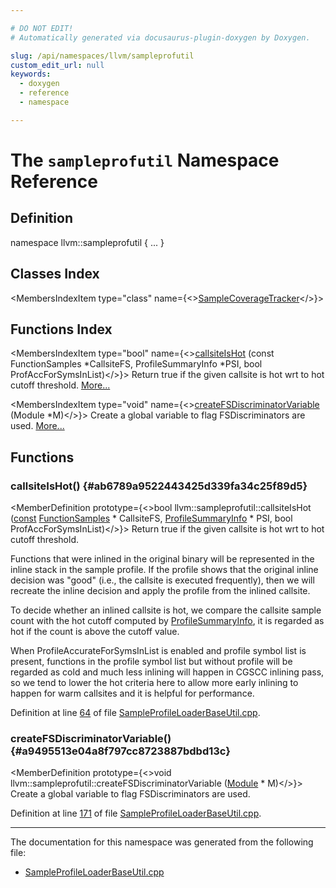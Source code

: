 ```yaml
---

# DO NOT EDIT!
# Automatically generated via docusaurus-plugin-doxygen by Doxygen.

slug: /api/namespaces/llvm/sampleprofutil
custom_edit_url: null
keywords:
  - doxygen
  - reference
  - namespace

---
```





# The `sampleprofutil` Namespace Reference

<DoxygenPage pluginConfig={pluginConfig}>



## Definition

<CodeBlock>namespace llvm::sampleprofutil &#123; ... &#125;</CodeBlock>

## Classes Index

<MembersIndex>

<MembersIndexItem
  type="class"
  name={<><a href="/docs/api/classes/llvm/sampleprofutil/samplecoveragetracker">SampleCoverageTracker</a></>}>
</MembersIndexItem>

</MembersIndex>

## Functions Index

<MembersIndex>

<MembersIndexItem
  type="bool"
  name={<><a href="#ab6789a9522443425d339fa34c25f89d5">callsiteIsHot</a> (const FunctionSamples &#42;CallsiteFS, ProfileSummaryInfo &#42;PSI, bool ProfAccForSymsInList)</>}>
Return true if the given callsite is hot wrt to hot cutoff threshold. <a href="#ab6789a9522443425d339fa34c25f89d5">More...</a>
</MembersIndexItem>

<MembersIndexItem
  type="void"
  name={<><a href="#a9495513e04a8f797cc8723887bdbd13c">createFSDiscriminatorVariable</a> (Module &#42;M)</>}>
Create a global variable to flag FSDiscriminators are used. <a href="#a9495513e04a8f797cc8723887bdbd13c">More...</a>
</MembersIndexItem>

</MembersIndex>


<SectionDefinition>

## Functions

### callsiteIsHot() {#ab6789a9522443425d339fa34c25f89d5}

<MemberDefinition
  prototype={<>bool llvm::sampleprofutil::callsiteIsHot (<a href="/docs/api/files/lib/lib/target/lib/target/aarch64/aarch64promoteconstant-cpp/#a90f8350fecae261c25be85d38b451bff">const</a> <a href="/docs/api/classes/llvm/sampleprof/functionsamples">FunctionSamples</a> &#42; CallsiteFS, <a href="/docs/api/classes/llvm/profilesummaryinfo">ProfileSummaryInfo</a> &#42; PSI, bool ProfAccForSymsInList)</>}>
Return true if the given callsite is hot wrt to hot cutoff threshold.

Functions that were inlined in the original binary will be represented in the inline stack in the sample profile. If the profile shows that the original inline decision was &quot;good&quot; (i.e., the callsite is executed frequently), then we will recreate the inline decision and apply the profile from the inlined callsite.

To decide whether an inlined callsite is hot, we compare the callsite sample count with the hot cutoff computed by <a href="/docs/api/classes/llvm/profilesummaryinfo">ProfileSummaryInfo</a>, it is regarded as hot if the count is above the cutoff value.

When ProfileAccurateForSymsInList is enabled and profile symbol list is present, functions in the profile symbol list but without profile will be regarded as cold and much less inlining will happen in CGSCC inlining pass, so we tend to lower the hot criteria here to allow more early inlining to happen for warm callsites and it is helpful for performance.

Definition at line <a href="/docs/api/files/lib/lib/transforms/lib/transforms/utils/sampleprofileloaderbaseutil-cpp/#l00064">64</a> of file <a href="/docs/api/files/lib/lib/transforms/lib/transforms/utils/sampleprofileloaderbaseutil-cpp">SampleProfileLoaderBaseUtil.cpp</a>.
</MemberDefinition>

### createFSDiscriminatorVariable() {#a9495513e04a8f797cc8723887bdbd13c}

<MemberDefinition
  prototype={<>void llvm::sampleprofutil::createFSDiscriminatorVariable (<a href="/docs/api/classes/llvm/module">Module</a> &#42; M)</>}>
Create a global variable to flag FSDiscriminators are used.

Definition at line <a href="/docs/api/files/lib/lib/transforms/lib/transforms/utils/sampleprofileloaderbaseutil-cpp/#l00171">171</a> of file <a href="/docs/api/files/lib/lib/transforms/lib/transforms/utils/sampleprofileloaderbaseutil-cpp">SampleProfileLoaderBaseUtil.cpp</a>.
</MemberDefinition>

</SectionDefinition>

<hr/>

The documentation for this namespace was generated from the following file:

<ul>
<li><a href="/docs/api/files/lib/lib/transforms/lib/transforms/utils/sampleprofileloaderbaseutil-cpp">SampleProfileLoaderBaseUtil.cpp</a></li>
</ul>

</DoxygenPage>
